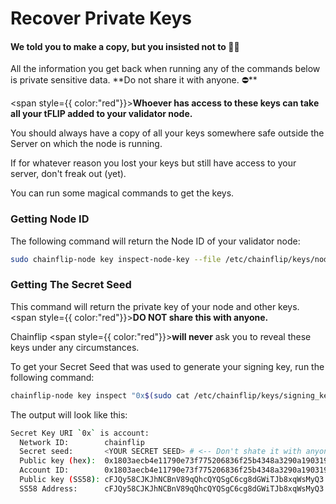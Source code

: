
# Recover Private Keys

#### We told you to make a copy, but you insisted not to 🤷‍♂️

<Callout type="error" emoji="⛔️">
 All the information you get back when running any of the commands below is private sensitive data. **Do not share it with anyone. ⛔️**

<span style={{ color:"red"}}>**Whoever has access to these keys can take all your tFLIP added to your validator node.**</span>
</Callout>

You should always have a copy of all your keys somewhere safe outside the Server on which the node is running.

If for whatever reason you lost your keys but still have access to your server, don't freak out (yet).

You can run some magical commands to get the keys.

### Getting Node ID

The following command will return the Node ID of your validator node:

```bash copy
sudo chainflip-node key inspect-node-key --file /etc/chainflip/keys/node_key_file
```

### Getting The Secret Seed&#x20;

This command will return the private key of your node and other keys. <span style={{ color:"red"}}>**DO NOT share this with anyone.**</span>

Chainflip <span style={{ color:"red"}}>**will never**</span> ask you to reveal these keys under any circumstances.

To get your Secret Seed that was used to generate your signing key, run the following command:

```bash copy
chainflip-node key inspect "0x$(sudo cat /etc/chainflip/keys/signing_key_file)"
```

The output will look like this:

```bash copy
Secret Key URI `0x` is account:
  Network ID:        chainflip
  Secret seed:       <YOUR SECRET SEED> # <-- Don't shate it with anyone
  Public key (hex):  0x1803aecb4e11790e73f775206836f25b4348a3290a190319b4b075d9ccbd6349
  Account ID:        0x1803aecb4e11790e73f775206836f25b4348a3290a190319b4b075d9ccbd6349
  Public key (SS58): cFJQy58CJKJhNCBnV89qQhcQYQSgC6cg8dGWiTJb8xqWsMyQ3
  SS58 Address:      cFJQy58CJKJhNCBnV89qQhcQYQSgC6cg8dGWiTJb8xqWsMyQ3
```
